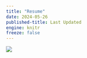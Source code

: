 ```yaml
---
title: "Resume"
date: 2024-05-26
published-title: Last Updated
engine: knitr
freeze: false
---
```


![](assets/JarredRandall_Resume.png)
